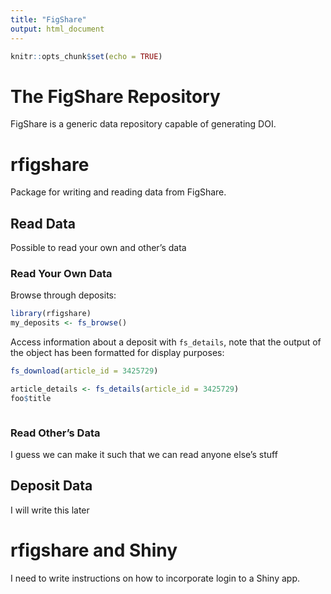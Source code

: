 ```yaml
---
title: "FigShare"
output: html_document
---
```


```r
knitr::opts_chunk$set(echo = TRUE)
```

# The FigShare Repository

FigShare is a generic data repository capable of generating DOI.

# rfigshare

Package for writing and reading data from FigShare.

## Read Data

Possible to read your own and other's data

### Read Your Own Data

Browse through deposits:

```r
library(rfigshare)
my_deposits <- fs_browse()
```

Access information about a deposit with `fs_details`, note that the output of the object has been formatted for display purposes:

```r
fs_download(article_id = 3425729)

article_details <- fs_details(article_id = 3425729)
foo$title



```


### Read Other's Data

I guess we can make it such that we can read anyone else's stuff

## Deposit Data

I will write this later

# rfigshare and Shiny

I need to write instructions on how to incorporate login to a Shiny app.





